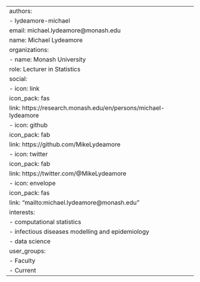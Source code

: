 ---
authors:
- lydeamore-michael
email: michael.lydeamore@monash.edu
name: Michael Lydeamore
organizations:
- name: Monash University
role: Lecturer in Statistics
social:
- icon: link
  icon_pack: fas
  link: https://research.monash.edu/en/persons/michael-lydeamore
- icon: github
  icon_pack: fab
  link: https://github.com/MikeLydeamore
- icon: twitter
  icon_pack: fab
  link: https://twitter.com/@MikeLydeamore
- icon: envelope
  icon_pack: fas
  link: "mailto:michael.lydeamore@monash.edu"
interests:
- computational statistics 
- infectious diseases modelling and epidemiology
- data science
user_groups:
- Faculty
- Current
---